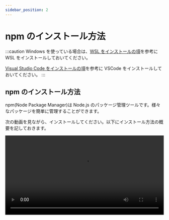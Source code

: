 ```yaml
---
sidebar_position: 2
---
```



# npm のインストール方法

:::caution
Windows を使っている場合は、[WSL をインストールの項](/docs/03extras/01wsl/)を参考に WSL をインストールしておいてください。

[Visual Studio Code をインストールの項](/docs/03extras/02vscode/)を参考に VSCode をインストールしておいてください。
:::

## npm のインストール方法

npm(Node Package Manager)は Node.js のパッケージ管理ツールです。様々なパッケージを簡単に管理することができます。

次の動画を見ながら、インストールしてください。以下にインストール方法の概要を記しておきます。

<video src={installNpm} controls width="100%" />

まず、はじめに nvm(Node Version Manager) という Node.js のバージョン管理ツールをインストールします。

- [nvm のウェブサイトの Install & Update Script の項](https://github.com/nvm-sh/nvm#install--update-script)に書かれているスクリプトをターミナル上で実行しましょう。2022 年 12 月現在では、次のようなスクリプトが書いてあります。

  ```shell
  curl -o- https://raw.githubusercontent.com/nvm-sh/nvm/v0.39.3/install.sh | bash
  ```

- ターミナルを再起動しましょう。ターミナル上で `exit` と入力して、ターミナルをもう一度開くことで再起動ができます。※ターミナルを再起動させないと次のコマンドを実行したときにエラーが出ます。

- 次のコマンドを実行してください。これは、nvm のバージョンを確認するコマンドです。

  ```shell
  nvm -v
  ```

- 次のように表示されたら、成功です。

  ```shell
  0.39.3
  ```

次に、nvm を用いて Node.js の安定版（LTS）をインストールします。

- 次のコマンドを実行してください。これは、Node.js の安定版（LTS）をインストールするコマンドです。

  ```shell
  nvm install --lts
  ```

- 次のコマンドを実行してください。これは、Node.js のバージョンを確認するコマンドです。

  ```shell
  node -v
  ```

- 次のように表示されたら、成功です。※2022 年 11 月現在

  ```shell
  v18.12.1
  ```

:::tip
一番はじめのスクリプトを実行する時に `Command 'curl' not found ...` のようにエラーが出た場合は、curl がインストールされていない可能性があります。エラーメッセージにあるように、WSL 上の Ubuntu 系の Linux では次のスクリプトを実行して curl をインストールすればうまく動きます。

```shell
sudo apt -y install curl
```

macOS の場合は、次のコマンドで curl をインストールできます。

```shell
brew install curl
```

<video src={installCurl} controls width="100%" />

:::
